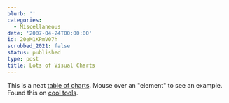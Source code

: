 ```yaml
---
blurb: ''
categories:
  - Miscellaneous
date: '2007-04-24T00:00:00'
id: 20eM1KPmV07h
scrubbed_2021: false
status: published
type: post
title: Lots of Visual Charts
---
```


This is a neat
[table of charts](http://www.visual-literacy.org/periodic_table/periodic_table.html).
Mouse over an "element" to see an example. Found this on
[cool tools](http://www.kk.org/cooltools/).
